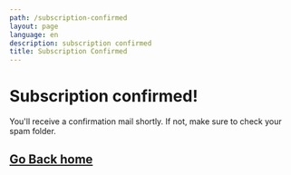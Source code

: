 ```yaml
---
path: /subscription-confirmed
layout: page
language: en
description: subscription confirmed
title: Subscription Confirmed
---
```


# Subscription confirmed!

You'll receive a confirmation mail shortly. If not, make sure to check your spam folder.

## [Go Back home](/)